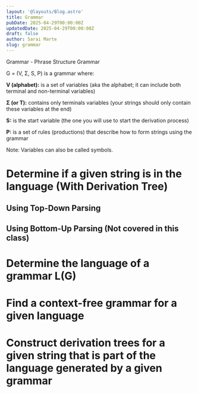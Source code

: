 ```yaml
---
layout: '@layouts/Blog.astro'
title: Grammar
pubDate: 2025-04-29T00:00:00Z 
updatedDate: 2025-04-29T00:00:00Z 
draft: false
author: Sarai Marte
slug: grammar
---
```


Grammar - Phrase Structure Grammar 

<RuleBox align = "left">

G = (V, Σ, S, P) is a grammar where:  

**V (alphabet):** is a set of variables (aka the alphabet; it can include both terminal and non-terminal variables)         

**Σ (or T):** contains only terminals variables (your strings should only contain these variables at the end)  

**S:** is the start variable (the one you will use to start the derivation process)    

**P:** is a set of rules (productions) that describe how to form strings using the grammar   

Note: Variables can also be called symbols. 

</RuleBox>

# Determine if a given string is in the language (With Derivation Tree)

## Using Top-Down Parsing 

## Using Bottom-Up Parsing (Not covered in this class)

# Determine the language of a grammar L(G)

# Find a context-free grammar for a given language 

# Construct derivation trees for a given string that is part of the language generated by a given grammar 

